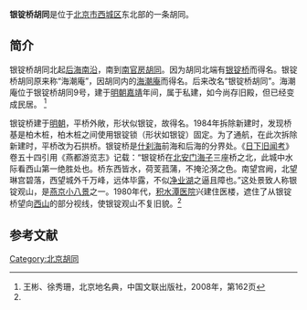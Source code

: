 {{Coord|39.9384847|116.3935374|type:landmark_region:CN-11_source:GoogleMaps|display=title}}
'''银锭桥胡同'''是位于[[北京市|北京市]][[西城区|西城区]]东北部的一条胡同。

==简介==
银锭桥胡同北起[[后海南沿|后海南沿]]，南到[[南官房胡同|南官房胡同]]。因为胡同北端有[[银锭桥|银锭桥]]而得名。银锭桥胡同原来称“海潮庵”，因胡同内的[[海潮庵_(什刹海)|海潮庵]]而得名。后来改名“银锭桥胡同”。海潮庵位于银锭桥胡同9号，建于[[明朝|明朝]][[嘉靖|嘉靖]]年间，属于私建，如今尚存旧殿，但已经变成民居。 <ref name=bjdmd>王彬、徐秀珊，北京地名典，中国文联出版社，2008年，第162页</ref>

银锭桥建于[[明朝|明朝]]，平桥外敞，形状似银锭，故得名。1984年拆除新建时，发现桥基是柏木桩，柏木桩之间使用银锭锁（形状如银锭）固定。为了通航，在此次拆除新建时，平桥改为石拱桥。银锭桥是[[什刹海|什刹海]]前海和后海的分界处。《[[日下旧闻考|日下旧闻考]]》卷五十四引用《燕都游览志》记载：“银锭桥在[[地安门|北安门]][[什刹海|海子]]三座桥之北，此城中水际看西山第一绝胜处也。桥东西皆水，荷芰菰蒲，不掩沦漪之色。南望宫阙，北望琳宫碧落，西望城外千万峰，远体毕露，不似[[什刹海|净业湖]]之逼且障也。”这处景致人称银锭观山，是[[燕京八景|燕京小八景]]之一。1980年代，[[积水潭医院|积水潭医院]]兴建住医楼，遮住了从银锭桥望向[[北京西山|西山]]的部分视线，使银锭观山不复旧貌。<ref name=bjdmd/>

==参考文献==
{{reflist}}

[[Category:北京胡同|Category:北京胡同]]